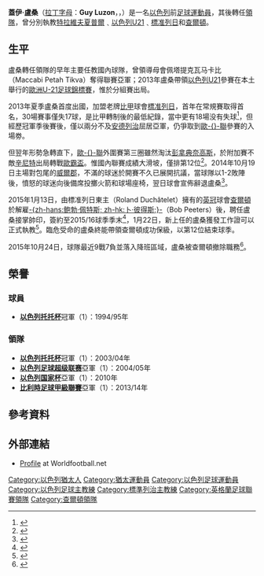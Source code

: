 {{noteTA|G1=足球|G2=FAcup
|T=zh-hans:盖伊·吕宋;zh-hk:蓋伊·盧桑;
|1=zh-hans:吕宋;zh-hk:盧桑;
}}
{{Infobox football biography 
| name = 蓋伊·盧桑<br >''Guy Luzon''
| image = Guy Luzon.jpg
| image_size = 250
| birth_date = {{birth date and age|1975|8|7|df=yes}}
| birth_place = [[以色列|以色列]]
| height = {{height|ft=5|in=11}}
| currentclub  =
| clubnumber =
| position = 
| youthyears1 =  
| youthclubs1 =   [[Maccabi_Petah_Tikva_F.C.|佩塔提克瓦马卡比]]
| years1 =   1992–1996
| clubs1 =   [[Maccabi_Petah_Tikva_F.C.|佩塔提克瓦马卡比]]
| caps1 = 11 
| goals1 = 0
| nationalyears1 =   
| nationalteam1 =   
| nationalcaps1 =     
| nationalgoals1 = 
|  manageryears1 =   2001–2007 
| manageryears2 =  2007
| manageryears3 =  2008 
| manageryears4 =  2008–2010 
| manageryears5 =  2010–2013
| manageryears6 =  2013–2014
| manageryears7 =  2015
| managerclubs1 =  [[Maccabi_Petah_Tikva_F.C.|佩塔提克瓦马卡比]]
| managerclubs2 =  [[特拉維夫夏普爾足球會|特拉維夫夏普爾]]
| managerclubs3 =  [[Maccabi_Petah_Tikva_F.C.|佩塔提克瓦马卡比]]
| managerclubs4 =  [[Bnei_Yehuda_Tel_Aviv_F.C.|比尼耶侯达特拉维夫]]
| managerclubs5 =  [[以色列21歲以下國家足球隊|以色列U21]]
| managerclubs6 =  [[标准列日足球俱乐部|標准列日]]
| managerclubs7 =  [[查尔顿竞技足球俱乐部|查爾頓]]

}}
'''蓋伊·盧桑'''（[[拉丁字母|拉丁字母]]：'''Guy Luzon'''，{{lang-he|'''גיא לוזון'''}}，{{bd|1975年|8月7日|catidx=Luzon, Guy}}）是一名[[以色列|以色列]]前[[足球|足球]][[運動員|運動員]]，其後轉任[[領隊_(足球)|領隊]]，曾分別執教[[特拉維夫夏普爾足球會|特拉維夫夏普爾]]﹑[[以色列21歲以下國家足球隊|以色列U21]]﹑[[标准列日足球俱乐部|標准列日]]和[[查尔顿竞技足球俱乐部|查爾頓]]。

== 生平 ==
盧桑轉任領隊的早年主要任教國內球隊，曾領導母會佩塔提克瓦马卡比（Maccabi Petah Tikva）奪得聯賽亞軍；2013年盧桑帶領[[以色列21歲以下國家足球隊|以色列U21]]參賽在本土舉行的[[歐洲U-21足球錦標賽|歐洲U-21足球錦標賽]]，惟於分組賽出局。

2013年夏季盧桑首度出國，加盟老牌[[比甲|比甲]]球會[[标准列日足球俱乐部|標准列日]]，首年在常規賽取得首名，30場賽事僅失17球，是比甲轉制後的最低紀錄，當中更有18場没有失球<ref >{{citeweb |language = en |url = http://www.dailymail.co.uk/sport/football/article-2908676/Guy-Luzon-named-new-Charlton-Athletic-manager.html |title = Guy Luzon replaces Bob Peeters as new Charlton Athletic head coach |work = ''dailymail.co.uk'' |date = 2015-01-13 |accessdate = 2015-04-04 |archive-date = 2016-03-04 |archive-url = https://web.archive.org/web/20160304195221/http://www.dailymail.co.uk/sport/football/article-2908676/Guy-Luzon-named-new-Charlton-Athletic-manager.html |dead-url = no }}</ref >，但經歷冠軍季後賽後，僅以兩分不及[[安德莱赫特足球俱乐部|安德列治]]屈居亞軍，仍爭取到[[歐聯|歐-{}-聯]]參賽的入場劵。

但翌年形勢急轉直下，[[2014–15年歐洲冠軍聯賽|歐-{}-聯]]外圍賽第三圈雖然淘汰[[帕納辛奈科斯足球俱樂部|彭拿典奈高斯]]，於附加賽不敵[[聖彼得堡澤尼特足球俱樂部|辛尼特]]出局轉戰[[2014–15年歐霸盃|歐霸盃]]。惟國內聯賽成績大滑坡，僅排第12位<ref >{{citeweb |language =en |url =http://www.uefa.com/uefaeuropaleague/news/newsid=2167894.html |title =Luzon steps down at Standard |work =''uefa.com'' |date =2014-10-20 |accessdate =2015-04-04 |archive-date =2019-06-21 |archive-url =https://web.archive.org/web/20190621053214/https://www.uefa.com/uefaeuropaleague/news/newsid=2167894.html |dead-url =no }}</ref >。2014年10月19日主場對包尾的[[祖尔特瓦雷根足球俱乐部|威爾郡]]，不滿的球迷於開賽不久已展開抗議，當球隊以1-2敗陣後，憤怒的球迷向後備席投擲火箭和球場座椅，翌日球會宣佈辭退盧桑<ref >{{citeweb |language =en |url =http://m.101greatgoals.com/blog/standard-liege-fire-manager-guy-luzon-after-fans-riot-v-zulte-waregem-video/ |title =Standard Liege fire manager Guy Luzon after fans riot v Zulte-Waregem [Video] |work =''101greatgoals.com'' |date =2014-10-20 |accessdate =2015-04-04 |archive-url =https://web.archive.org/web/20150409200626/http://m.101greatgoals.com/blog/standard-liege-fire-manager-guy-luzon-after-fans-riot-v-zulte-waregem-video/ |archive-date =2015-04-09 |dead-url =yes }}</ref >。

2015年1月13日，由標准列日東主{{tsl|en|Roland Duchâtelet|罗兰德·迪莎赖特}}（Roland Duchâtelet）擁有的[[英冠|英冠]]球會[[查尔顿竞技足球俱乐部|查爾頓]]於解雇[[鲍勃·佩特斯|-{zh-hans:鲍勃·佩特斯; zh-hk:卜·彼得斯;}-]]（Bob Peeters）後，聘任盧桑接掌帥印，簽約至2015/16球季季末<ref name="Guy Luzon">{{citenews |language =en |url =http://www.bbc.com/sport/0/football/30777728 |title =Guy Luzon: Charlton Athletic appoint Israeli as head coach |work =''[[BBC_Sport|BBC Sport]]'' |date =2015-01-13 |accessdate =2015-01-14 |archive-date =2015-09-24 |archive-url =https://web.archive.org/web/20150924215920/http://www.bbc.com/sport/0/football/30777728 |dead-url =no }}</ref>，1月22日，新上任的盧桑獲發工作證可以正式執教<ref>{{citenews |language =en |url =http://www.bbc.com/sport/0/football/30938445 |title =Guy Luzon: Charlton Athletic head coach gets work permit |work =''[[BBC_Sport|BBC Sport]]'' |date =2015-01-22 |accessdate =2015-01-23 |archive-date =2015-09-24 |archive-url =https://web.archive.org/web/20150924220749/http://www.bbc.com/sport/0/football/30938445 |dead-url =no }}</ref>。臨危受命的盧桑終能帶領查爾頓成功保級，以第12位結束球季。

2015年10月24日，球隊最近9戰7負並落入降班區域，盧桑被查爾頓撤除職務<ref name="Guy Luzon2">{{citenews |language =en |url =http://www.bbc.com/sport/0/football/34629428 |title =Guy Luzon: Charlton Athletic sack manager after winless run |work =''[[BBC_Sport|BBC Sport]]'' |date =2015-10-24 |accessdate =2015-10-25 |archive-date =2015-10-26 |archive-url =https://web.archive.org/web/20151026233147/http://www.bbc.com/sport/0/football/34629428 |dead-url =no }}</ref >。

== 榮譽 ==
=== 球員 ===
*'''[[以色列托托杯|以色列托托杯]]'''冠軍（1）：1994/95年

=== 領隊 ===
*'''[[以色列托托杯|以色列托托杯]]'''冠軍（1）：2003/04年
*'''[[以色列足球超级联赛|以色列足球超级联赛]]'''亞軍（1）：2004/05年
*'''[[以色列国家杯|以色列国家杯]]'''亞軍（1）：2010年
*'''[[比利時足球甲級聯賽|比利時足球甲級聯賽]]'''亞軍（1）：2013/14年

== 參考資料 ==
{{Reflist}}

== 外部連結 ==
*[http://www.worldfootball.net/spieler_profil/guy-luzon/ Profile] {{Wayback|url=http://www.worldfootball.net/spieler_profil/guy-luzon/ |date=20120307232132 }} at Worldfootball.net

{{DEFAULTSORT:Luzon, Guy}}
[[Category:以色列猶太人|Category:以色列猶太人]]
[[Category:猶太運動員|Category:猶太運動員]]
[[Category:以色列足球運動員|Category:以色列足球運動員]]
[[Category:以色列足球主教練|Category:以色列足球主教練]] 
[[Category:標準列治主教練|Category:標準列治主教練]]
[[Category:英格蘭足球聯賽領隊|Category:英格蘭足球聯賽領隊]]
[[Category:查爾頓領隊|Category:查爾頓領隊]]